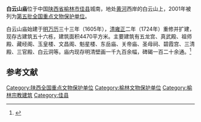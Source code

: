 {{coord|38|00|00|N|110|30|35|E|display=title|scale:10000}}
{{文物保护单位
| 级别 = 全国
| 名称 = 白云山庙
| 图片 = 
| 所在 = [[陕西省|陕西省]][[佳县|佳县]]
| 分类 = 古建筑
| 时代 = [[明朝|明]]、[[清朝|清]]
| 编号 = [[第五批全国重点文物保护单位|第五批]]第420项
| 登录 = 2001年6月25日
}}

'''白云山庙'''位于中国[[陕西省|陕西省]][[榆林市|榆林市]][[佳县|佳县]]城南，地处[[黄河|黄河]]西岸的白云山上，2001年被列为[[第五批全国重点文物保护单位|第五批全国重点文物保护单位]]。

白云山庙始建于[[明朝|明]][[万历|万历]]三十三年（1605年），[[清朝|清]][[雍正|雍正]]二年（1724年）重修并扩建，现存古建筑五十六栋，建筑面积4470平方米。主要建筑有五龙宫、真武殿、祖师殿、藏经阁、玉皇楼、文昌阁、魁星楼、东岳庙、关帝庙、圣母祠、碧霞宫、三清殿、三官殿、白云洞等。庙内现存明清壁画一千九百余幅，碑碣一百二十余通。<ref>{{Cite book |title=全国重点文物保护单位·第一至第五批·第Ⅲ卷 |publisher=文物出版社 |year=2004 |isbn=7-5010-1525-2 |pages=328 }}</ref>

==参考文献==
{{reflist}}

{{陕西全国重点文物保护单位}}

{{DEFAULTSORT:bai}}
[[Category:陕西全国重点文物保护单位|Category:陕西全国重点文物保护单位]]
[[Category:榆林文物保护单位|Category:榆林文物保护单位]]
[[Category:榆林宗教建筑|Category:榆林宗教建筑]]
[[Category:佳县|Category:佳县]]